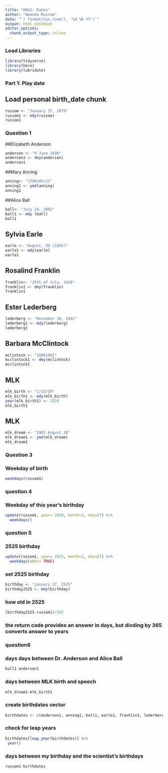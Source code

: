 ```yaml
---
title: "HW12: Dates"
author: "Amanda Russom"
date: "`r format(Sys.time(), '%d %B %Y')`"
output: html_notebook
editor_options:
  chunk_output_type: inline
---
```


### Load Libraries
```r
library(tidyverse)
library(here)
library(lubridate)
```

### Part 1: Play date

## Load personal birth_date chunk
```r
russom <- "January 27, 1979"
russom1 <- mdy(russom)
russom1
```

### Question 1

##Elizabeth Anderson
```r
anderson <- "9 June 1836"
anderson1 <- dmy(anderson)
anderson1
```

##Mary Anning
```r
anning<- "1799/05/21"
anning1 <- ymd(anning)
anning1
```

##Alice Ball
```r
ball<- "July 24, 1892"
ball1 <- mdy (ball)
ball1
```

## Sylvia Earle
```r
earle <- "August, 30 (1935)"
earle1 <- mdy(earle)
earle1
```

## Rosalind Franklin
```r
franklin<- "25th of July, 1920"
franklin1 <- dmy(franklin)
franklin1
```

## Ester Lederberg
```r
lederberg <- "December 18, 1922"
lederberg1 <- mdy(lederberg)
lederberg1
```

## Barbara McClintock
```r
mclintock <- "16061902"
mcclintock1 <- dmy(mclintock)
mcclintock1
```

## MLK
```r
mlk_birth <- "1/15/29"
mlk_birth1 <- mdy(mlk_birth)
year(mlk_birth1) <- 1929
mlk_birth1
```

## MLK
```r
mlk_dream <- "1963 August 28"
mlk_dream1 <- ymd(mlk_dream)
mlk_dream1

```

### Question 3
### Weekday of birth
```r
weekdays(russom1)
```
### question 4
### Weekday of this year's birthday
```r
update(russom1, year= 2020, month=1, day=27) %>% 
  weekdays()
```

### question 5
### 2525 birthday
```r
update(russom1, year= 2525, month=1, day=27) %>% 
  weekdays(abbr= TRUE)
```



### set 2525 birthday
```r
birthday <- "january 27, 2525"
birthday2525 <- mdy(birthday)
```

### how old in 2525
```r
(birthday2525-russom1)/365
```

### the return code provides an answer in days, but divding by 365 converts answer to years

### question6

### days days between Dr. Anderson and Alice Ball
```r
ball1-anderson1
```
### days between MLK birth and speech
```r
mlk_dream1-mlk_birth1
```

### create birthdates vector
```r
birthdates <- c(anderson1, anning1, ball1, earle1, franklin1, lederberg1, mcclintock1, mlk_birth1, russom1)
```
### check for leap years
```r
birthdates[leap_year(birthdates)] %>% 
 year()
```
### days between my birthday and the scientist's birthdays 
```r
russom1-birthdates
```

